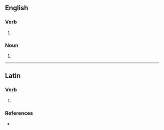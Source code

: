 ==English==

===Verb===
{{head|en|verb form}}

# {{en-third-person singular of|supersede}}

===Noun===
{{head|en|noun form}}

# {{plural of|supersede|lang=en}}

----

==Latin==

===Verb===
{{la-verb-form|supersedēs}}

# {{inflection of|supersedeō||2|s|pres|actv|indc|lang=la}}

===References===
* {{R:du Cange}}